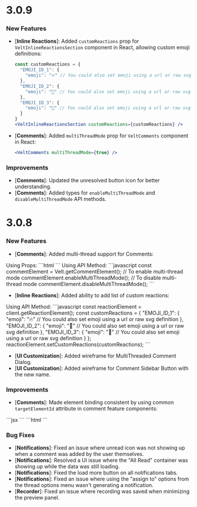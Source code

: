 # 3.0.9

### New Features
- [**Inline Reactions**]: Added `customReactions` prop for `VeltInlineReactionsSection` component in React, allowing custom emoji definitions:

  ```jsx
  const customReactions = {
    "EMOJI_ID_1": {
      "emoji": "🔥" // You could also set emoji using a url or raw svg definition
    },
    "EMOJI_ID_2": {
      "emoji": "🙌" // You could also set emoji using a url or raw svg definition
    },
    "EMOJI_ID_3": {
      "emoji": "💪" // You could also set emoji using a url or raw svg definition
    }
  }
  <VeltInlineReactionsSection customReactions={customReactions} />
  ```

- [**Comments**]: Added `multiThreadMode` prop for `VeltComments` component in React:

  ```jsx
  <VeltComments multiThreadMode={true} />
  ```

### Improvements
- [**Comments**]: Updated the unresolved button icon for better understanding.
- [**Comments**]: Added types for `enableMultiThreadMode` and `disableMultiThreadMode` API methods.


# 3.0.8

### New Features
- [**Comments**]: Added multi-thread support for Comments:

<Tabs>
  <Tab title="Other Frameworks">
    Using Props:
    ```html
    <velt-comments multi-thread-mode="true"></velt-comments>
    ```
    Using API Method:
    ```javascript
    const commentElement = Velt.getCommentElement();
    // To enable multi-thread mode
    commentElement.enableMultiThreadMode();
    // To disable multi-thread mode
    commentElement.disableMultiThreadMode();
    ```
  </Tab>
</Tabs>



- [**Inline Reactions**]: Added ability to add list of custom reactions:

<Tabs>
  <Tab title="Other Frameworks">
    Using API Method:
    ```javascript
      const reactionElement = client.getReactionElement();
      const customReactions = {
        "EMOJI_ID_1": {
          "emoji": "🔥" // You could also set emoji using a url or raw svg definition
        },
        "EMOJI_ID_2": {
          "emoji": "🙌" // You could also set emoji using a url or raw svg definition
        },
        "EMOJI_ID_3": {
          "emoji": "💪" // You could also set emoji using a url or raw svg definition
        }
      };
      reactionElement.setCustomReactions(customReactions);
    ```
  </Tab>
</Tabs>


- [**UI Customization**]: Added wireframe for MultiThreaded Comment Dialog.
- [**UI Customization**]: Added wireframe for Comment Sidebar Button with the new name.

### Improvements
- [**Comments**]: Made element binding consistent by using common `targetElementId` attribute in comment feature components:
<Tabs>
  <Tab title="React / Next.js">
  ```jsx
    <VeltCommentTool targetElementId={'yourTargetElementId'} />
    <VeltCommentBubble targetElementId={'yourTargetElementId'} />
    <VeltInlineCommentsSection targetElementId={'yourTargetElementId'} />
    ``` 
  </Tab>
  <Tab title="Other Frameworks">
    ```html
      <velt-comment-tool target-element-id="yourTargetElementId"></velt-comment-tool>
      <velt-comment-bubble target-element-id="yourTargetElementId"></velt-comment-bubble>
      <velt-inline-comments-section target-element-id="yourTargetElementId"></velt-inline-comments-section>
    ```
  </Tab>
</Tabs>


### Bug Fixes
- [**Notifications**]: Fixed an issue where unread icon was not showing up when a comment was added by the user themselves.
- [**Notifications**]: Resolved a UI issue where the "All Read" container was showing up while the data was still loading.
- [**Notifications**]: Fixed the load more button on all notifications tabs.
- [**Notifications**]: Fixed an issue where using the "assign to" options from the thread options menu wasn't generating a notification.
- [**Recorder**]: Fixed an issue where recording was saved when minimizing the preview panel.

